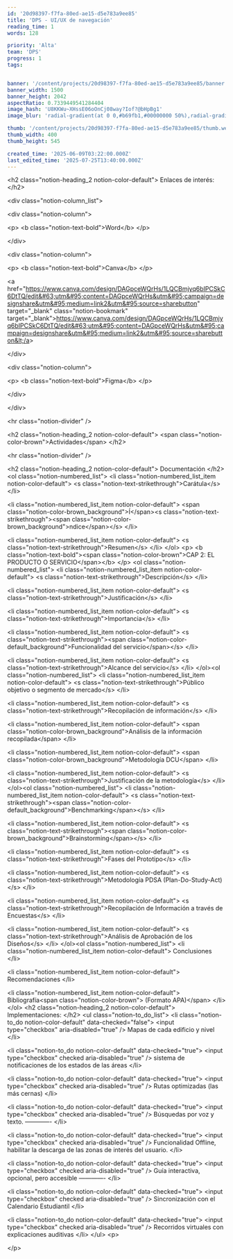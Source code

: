 ```yaml
---
id: '20d98397-f7fa-80ed-ae15-d5e783a9ee85'
title: 'DPS - UI/UX de navegación'
reading_time: 1
words: 128

priority: 'Alta'
team: 'DPS'
progress: 1
tags:


banner: '/content/projects/20d98397-f7fa-80ed-ae15-d5e783a9ee85/banner.webp'
banner_width: 1500
banner_height: 2042
aspectRatio: 0.7339449541284404
image_hash: 'U8KKWu~XHssE06oOnCj08way?Iof?@bHpBg1'
image_blur: 'radial-gradient(at 0 0,#b69fb1,#00000000 50%),radial-gradient(at 33% 0,#ac9ea8,#00000000 50%),radial-gradient(at 67% 0,#a19a9f,#00000000 50%),radial-gradient(at 100% 0,#9f9199,#00000000 50%),radial-gradient(at 0 50%,#ad8dac,#00000000 50%),radial-gradient(at 33% 50%,#afa0af,#00000000 50%),radial-gradient(at 67% 50%,#aea8b0,#00000000 50%),radial-gradient(at 100% 50%,#a18fa0,#00000000 50%),radial-gradient(at 0 100%,#c1bab2,#00000000 50%),radial-gradient(at 33% 100%,#c3bcb8,#00000000 50%),radial-gradient(at 67% 100%,#c2bdbc,#00000000 50%),radial-gradient(at 100% 100%,#b7b3ac,#00000000 50%)'

thumb: '/content/projects/20d98397-f7fa-80ed-ae15-d5e783a9ee85/thumb.webp'
thumb_width: 400
thumb_height: 545

created_time: '2025-06-09T03:22:00.000Z'
last_edited_time: '2025-07-25T13:40:00.000Z'
---
```

&lt;h2 class=&quot;notion-heading&#95;2 notion-color-default&quot;&gt;
 Enlaces de interés:
&lt;/h2&gt;
  
&lt;div class=&quot;notion-column&#95;list&quot;&gt;
 
&lt;div class=&quot;notion-column&quot;&gt;
 
&lt;p&gt;
 &lt;b class=&quot;notion-text-bold&quot;&gt;Word&lt;/b&gt;
&lt;/p&gt;
  
&lt;/div&gt;
  
&lt;div class=&quot;notion-column&quot;&gt;
 
&lt;p&gt;
 &lt;b class=&quot;notion-text-bold&quot;&gt;Canva&lt;/b&gt;
&lt;/p&gt;
  
  &lt;a href=&quot;https://www.canva.com/design/DAGpceWQrHs/1LQCBmjyq6bIPCSkC6DtTQ/edit&#63;utm&#95;content=DAGpceWQrHs&utm&#95;campaign=designshare&utm&#95;medium=link2&utm&#95;source=sharebutton&quot; target=&quot;&#95;blank&quot; class=&quot;notion-bookmark&quot; target=&quot;&#95;blank&quot;&gt;https://www.canva.com/design/DAGpceWQrHs/1LQCBmjyq6bIPCSkC6DtTQ/edit&#63;utm&#95;content=DAGpceWQrHs&utm&#95;campaign=designshare&utm&#95;medium=link2&utm&#95;source=sharebutton&lt;/a&gt;
 
&lt;/div&gt;
  
&lt;div class=&quot;notion-column&quot;&gt;
 
&lt;p&gt;
 &lt;b class=&quot;notion-text-bold&quot;&gt;Figma&lt;/b&gt;
&lt;/p&gt;
  
&lt;/div&gt;
  
&lt;/div&gt;
  
&lt;hr class=&quot;notion-divider&quot; /&gt;
  
&lt;h2 class=&quot;notion-heading&#95;2 notion-color-default&quot;&gt;
 &lt;span class=&quot;notion-color-brown&quot;&gt;Actividades&lt;/span&gt;
&lt;/h2&gt;
  
&lt;hr class=&quot;notion-divider&quot; /&gt;
  
&lt;h2 class=&quot;notion-heading&#95;2 notion-color-default&quot;&gt;
 Documentación
&lt;/h2&gt;
  &lt;ol class=&quot;notion-numbered&#95;list&quot;&gt;
&lt;li class=&quot;notion-numbered&#95;list&#95;item notion-color-default&quot;&gt;
 &lt;s class=&quot;notion-text-strikethrough&quot;&gt;Carátula&lt;/s&gt;
&lt;/li&gt;
  
&lt;li class=&quot;notion-numbered&#95;list&#95;item notion-color-default&quot;&gt;
 &lt;span class=&quot;notion-color-brown&#95;background&quot;&gt;Í&lt;/span&gt;&lt;s class=&quot;notion-text-strikethrough&quot;&gt;&lt;span class=&quot;notion-color-brown&#95;background&quot;&gt;ndice&lt;/span&gt;&lt;/s&gt;
&lt;/li&gt;
  
&lt;li class=&quot;notion-numbered&#95;list&#95;item notion-color-default&quot;&gt;
 &lt;s class=&quot;notion-text-strikethrough&quot;&gt;Resumen&lt;/s&gt;
&lt;/li&gt;
  &lt;/ol&gt;
&lt;p&gt;
 &lt;b class=&quot;notion-text-bold&quot;&gt;&lt;span class=&quot;notion-color-brown&quot;&gt;CAP 2: EL PRODUCTO O SERVICIO&lt;/span&gt;&lt;/b&gt;
&lt;/p&gt;
  &lt;ol class=&quot;notion-numbered&#95;list&quot;&gt;
&lt;li class=&quot;notion-numbered&#95;list&#95;item notion-color-default&quot;&gt;
 &lt;s class=&quot;notion-text-strikethrough&quot;&gt;Descripción&lt;/s&gt;
&lt;/li&gt;
  
&lt;li class=&quot;notion-numbered&#95;list&#95;item notion-color-default&quot;&gt;
 &lt;s class=&quot;notion-text-strikethrough&quot;&gt;Justificación&lt;/s&gt;
&lt;/li&gt;
  
&lt;li class=&quot;notion-numbered&#95;list&#95;item notion-color-default&quot;&gt;
 &lt;s class=&quot;notion-text-strikethrough&quot;&gt;Importancia&lt;/s&gt;
&lt;/li&gt;
  
&lt;li class=&quot;notion-numbered&#95;list&#95;item notion-color-default&quot;&gt;
 &lt;s class=&quot;notion-text-strikethrough&quot;&gt;&lt;span class=&quot;notion-color-default&#95;background&quot;&gt;Funcionalidad del servicio&lt;/span&gt;&lt;/s&gt;
&lt;/li&gt;
  
&lt;li class=&quot;notion-numbered&#95;list&#95;item notion-color-default&quot;&gt;
 &lt;s class=&quot;notion-text-strikethrough&quot;&gt;Alcance del servicio&lt;/s&gt;
&lt;/li&gt;
  &lt;/ol&gt;&lt;ol class=&quot;notion-numbered&#95;list&quot;&gt;
&lt;li class=&quot;notion-numbered&#95;list&#95;item notion-color-default&quot;&gt;
 &lt;s class=&quot;notion-text-strikethrough&quot;&gt;Público objetivo o segmento de mercado&lt;/s&gt;
&lt;/li&gt;
  
&lt;li class=&quot;notion-numbered&#95;list&#95;item notion-color-default&quot;&gt;
 &lt;s class=&quot;notion-text-strikethrough&quot;&gt;Recopilación de información&lt;/s&gt;
&lt;/li&gt;
  
&lt;li class=&quot;notion-numbered&#95;list&#95;item notion-color-default&quot;&gt;
 &lt;span class=&quot;notion-color-brown&#95;background&quot;&gt;Análisis de la información recopilada&lt;/span&gt;
&lt;/li&gt;
  
&lt;li class=&quot;notion-numbered&#95;list&#95;item notion-color-default&quot;&gt;
 &lt;span class=&quot;notion-color-brown&#95;background&quot;&gt;Metodología DCU&lt;/span&gt;
&lt;/li&gt;
  
&lt;li class=&quot;notion-numbered&#95;list&#95;item notion-color-default&quot;&gt;
 &lt;s class=&quot;notion-text-strikethrough&quot;&gt;Justificación de la metodología&lt;/s&gt;
&lt;/li&gt;
  &lt;/ol&gt;&lt;ol class=&quot;notion-numbered&#95;list&quot;&gt;
&lt;li class=&quot;notion-numbered&#95;list&#95;item notion-color-default&quot;&gt;
 &lt;s class=&quot;notion-text-strikethrough&quot;&gt;&lt;span class=&quot;notion-color-default&#95;background&quot;&gt;Benchmarking&lt;/span&gt;&lt;/s&gt;
&lt;/li&gt;
  
&lt;li class=&quot;notion-numbered&#95;list&#95;item notion-color-default&quot;&gt;
 &lt;s class=&quot;notion-text-strikethrough&quot;&gt;&lt;span class=&quot;notion-color-brown&#95;background&quot;&gt;Brainstorming&lt;/span&gt;&lt;/s&gt;
&lt;/li&gt;
  
&lt;li class=&quot;notion-numbered&#95;list&#95;item notion-color-default&quot;&gt;
 &lt;s class=&quot;notion-text-strikethrough&quot;&gt;Fases del Prototipo&lt;/s&gt;
&lt;/li&gt;
  
&lt;li class=&quot;notion-numbered&#95;list&#95;item notion-color-default&quot;&gt;
 &lt;s class=&quot;notion-text-strikethrough&quot;&gt;Metodología PDSA &#40;Plan-Do-Study-Act&#41;&lt;/s&gt;
&lt;/li&gt;
  
&lt;li class=&quot;notion-numbered&#95;list&#95;item notion-color-default&quot;&gt;
 &lt;s class=&quot;notion-text-strikethrough&quot;&gt;Recopilación de Información a través de Encuestas&lt;/s&gt;
&lt;/li&gt;
  
&lt;li class=&quot;notion-numbered&#95;list&#95;item notion-color-default&quot;&gt;
 &lt;s class=&quot;notion-text-strikethrough&quot;&gt;Análisis de Aprobación de los Diseños&lt;/s&gt;
&lt;/li&gt;
  &lt;/ol&gt;&lt;ol class=&quot;notion-numbered&#95;list&quot;&gt;
&lt;li class=&quot;notion-numbered&#95;list&#95;item notion-color-default&quot;&gt;
 Conclusiones
&lt;/li&gt;
  
&lt;li class=&quot;notion-numbered&#95;list&#95;item notion-color-default&quot;&gt;
 Recomendaciones
&lt;/li&gt;
  
&lt;li class=&quot;notion-numbered&#95;list&#95;item notion-color-default&quot;&gt;
 Bibliografía&lt;span class=&quot;notion-color-brown&quot;&gt; &#40;Formato APA&#41;&lt;/span&gt;
&lt;/li&gt;
  &lt;/ol&gt;
&lt;h2 class=&quot;notion-heading&#95;2 notion-color-default&quot;&gt;
 Implementaciones:
&lt;/h2&gt;
  &lt;ul class=&quot;notion-to&#95;do&#95;list&quot;&gt;
&lt;li class=&quot;notion-to&#95;do notion-color-default&quot; data-checked=&quot;false&quot;&gt;
 &lt;input type=&quot;checkbox&quot;  aria-disabled=&quot;true&quot; /&gt;
 Mapas de cada edificio y nivel
&lt;/li&gt;
  
&lt;li class=&quot;notion-to&#95;do notion-color-default&quot; data-checked=&quot;true&quot;&gt;
 &lt;input type=&quot;checkbox&quot; checked aria-disabled=&quot;true&quot; /&gt;
 sistema de notificaciones de los estados de las áreas
&lt;/li&gt;
  
&lt;li class=&quot;notion-to&#95;do notion-color-default&quot; data-checked=&quot;true&quot;&gt;
 &lt;input type=&quot;checkbox&quot; checked aria-disabled=&quot;true&quot; /&gt;
 Rutas optimizadas &#40;las más cernas&#41;
&lt;/li&gt;
  
&lt;li class=&quot;notion-to&#95;do notion-color-default&quot; data-checked=&quot;true&quot;&gt;
 &lt;input type=&quot;checkbox&quot; checked aria-disabled=&quot;true&quot; /&gt;
 Búsquedas por voz y texto. ————-
&lt;/li&gt;
  
&lt;li class=&quot;notion-to&#95;do notion-color-default&quot; data-checked=&quot;true&quot;&gt;
 &lt;input type=&quot;checkbox&quot; checked aria-disabled=&quot;true&quot; /&gt;
 Funcionalidad Offline&#44; habilitar la descarga de las zonas de interés del usuario.
&lt;/li&gt;
  
&lt;li class=&quot;notion-to&#95;do notion-color-default&quot; data-checked=&quot;true&quot;&gt;
 &lt;input type=&quot;checkbox&quot; checked aria-disabled=&quot;true&quot; /&gt;
 Guía interactiva&#44; opcional&#44; pero accesible ————-
&lt;/li&gt;
  
&lt;li class=&quot;notion-to&#95;do notion-color-default&quot; data-checked=&quot;true&quot;&gt;
 &lt;input type=&quot;checkbox&quot; checked aria-disabled=&quot;true&quot; /&gt;
 Sincronización con el Calendario Estudiantil
&lt;/li&gt;
  
&lt;li class=&quot;notion-to&#95;do notion-color-default&quot; data-checked=&quot;true&quot;&gt;
 &lt;input type=&quot;checkbox&quot; checked aria-disabled=&quot;true&quot; /&gt;
 Recorridos virtuales con explicaciones auditivas
&lt;/li&gt;
  &lt;/ul&gt;
&lt;p&gt;
 
&lt;/p&gt;
  